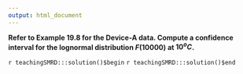 ```yaml
---
output: html_document
---
```


__Refer to Example 19.8 for the Device-A data. Compute a confidence interval for the lognormal distribution $F(10000)$ at $10^{o}C$.__

`r teachingSMRD:::solution()$begin`
`r teachingSMRD:::solution()$end`
